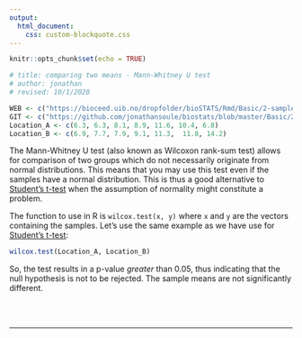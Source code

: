 ```yaml
---
output:
  html_document:
    css: custom-blockquote.css
---
```


```r
knitr::opts_chunk$set(echo = TRUE)

# title: comparing two means - Mann-Whitney U test
# author: jonathan
# revised: 10/1/2020 

WEB <- c("https://bioceed.uib.no/dropfolder/bioSTATS/Rmd/Basic/2-sample/mann-whitney.html")
GIT <- c("https://github.com/jonathansoule/biostats/blob/master/Basic/2-sample/mann-whitney.Rmd")
Location_A <- c(6.3, 6.3, 8.1, 8.9, 11.6, 10.4, 6.8)
Location_B <- c(6.9, 7.7, 7.9, 9.1, 11.3,  11.8, 14.2)
```
The Mann-Whitney U test (also known as Wilcoxon rank-sum test) allows for comparison of two groups which do not necessarily originate from normal distributions. This means that you may use this test even if the samples have a normal distribution. This is thus a good alternative to [Student’s t-test](http://biostats.w.uib.no/comparing-two-means-t-test/){target="_blank"} when the assumption of normality might constitute a problem.

The function to use in R is `wilcox.test(x, y)` where `x` and `y` are the vectors containing the samples. Let’s use the same example as we have use for [Student’s t-test](http://biostats.w.uib.no/comparing-two-means-t-test/){target="_blank"}:

```r
wilcox.test(Location_A, Location_B)
```
So, the test results in a p-value *greater* than 0.05, thus indicating that the null hypothesis is not to be rejected. The sample means are not significantly different.



<br/><br/>

***
<!-- UNCOMMENT TO ACTIVATE
Get the Rmarkdown file corresponding to this page on [GitHub](`r GIT`){target="_blank"}.
-->
